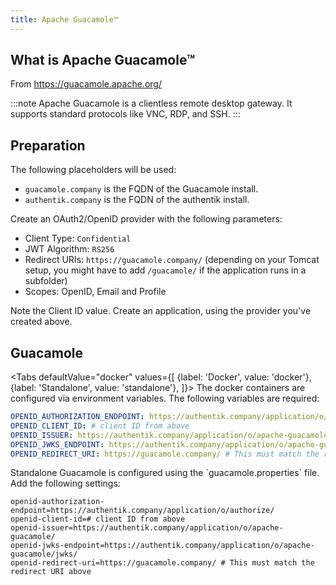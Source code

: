 ```yaml
---
title: Apache Guacamole™
---
```


## What is Apache Guacamole™

From https://guacamole.apache.org/

:::note
Apache Guacamole is a clientless remote desktop gateway. It supports standard protocols like VNC, RDP, and SSH.
:::

## Preparation

The following placeholders will be used:

- `guacamole.company` is the FQDN of the Guacamole install.
- `authentik.company` is the FQDN of the authentik install.

Create an OAuth2/OpenID provider with the following parameters:

- Client Type: `Confidential`
- JWT Algorithm: `RS256`
- Redirect URIs: `https://guacamole.company/` (depending on your Tomcat setup, you might have to add `/guacamole/` if the application runs in a subfolder)
- Scopes: OpenID, Email and Profile

Note the Client ID value. Create an application, using the provider you've created above.

## Guacamole


<Tabs
  defaultValue="docker"
  values={[
    {label: 'Docker', value: 'docker'},
    {label: 'Standalone', value: 'standalone'},
  ]}>
  <TabItem value="docker">
    The docker containers are configured via environment variables. The following variables are required:

```yaml
OPENID_AUTHORIZATION_ENDPOINT: https://authentik.company/application/o/authorize/
OPENID_CLIENT_ID: # client ID from above
OPENID_ISSUER: https://authentik.company/application/o/apache-guacamole/
OPENID_JWKS_ENDPOINT: https://authentik.company/application/o/apache-guacamole/jwks/
OPENID_REDIRECT_URI: https://guacamole.company/ # This must match the redirect URI above
```
  </TabItem>
  <TabItem value="standalone">
    Standalone Guacamole is configured using the `guacamole.properties` file. Add the following settings:

```
openid-authorization-endpoint=https://authentik.company/application/o/authorize/
openid-client-id=# client ID from above
openid-issuer=https://authentik.company/application/o/apache-guacamole/
openid-jwks-endpoint=https://authentik.company/application/o/apache-guacamole/jwks/
openid-redirect-uri=https://guacamole.company/ # This must match the redirect URI above
```
  </TabItem>
</Tabs>
